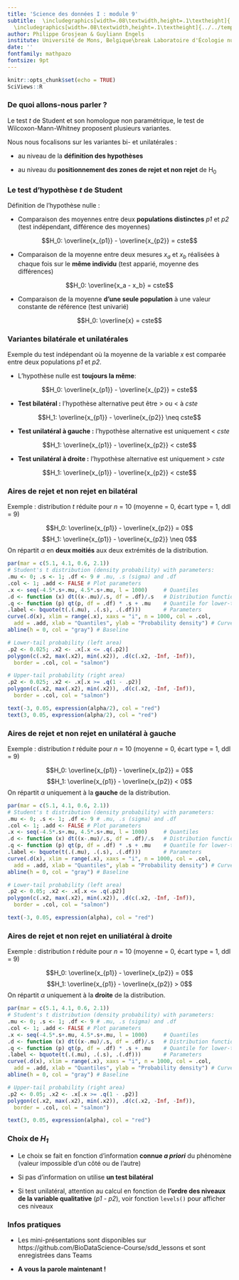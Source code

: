```yaml
---
title: 'Science des données I : module 9'
subtitle:  \includegraphics[width=.08\textwidth,height=.1\textheight]{../../template/biodatascience.png}
  \includegraphics[width=.08\textwidth,height=.1\textheight]{../../template/SciViews-logo.pdf} \vfill Test bilatéral *versus* unilatéral
author: Philippe Grosjean & Guyliann Engels 
institute: Université de Mons, Belgique\break Laboratoire d'Écologie numérique\break \includegraphics[width=.08\textwidth,height=.1\textheight]{../../template/EcoNum-logo.pdf} \break \url{https://wp.sciviews.org} \break \url{sdd@sciviews.org}
date: ''
fontfamily: mathpazo
fontsize: 9pt
---
```


```r
knitr::opts_chunk$set(echo = TRUE)
SciViews::R
```

### De quoi allons-nous parler ?

Le test *t* de Student et son homologue non paramétrique, le test de Wilcoxon-Mann-Whitney proposent plusieurs variantes.

\vfill

Nous nous focalisons sur les variantes bi- et unilatérales\ :

- au niveau de la **définition des hypothèses**

- au niveau du **positionnement des zones de rejet et non rejet** de H~0~

### Le test d'hypothèse *t* de Student

Définition de l'hypothèse nulle\ :

\vfill

- Comparaison des moyennes entre deux **populations distinctes** *p1* et *p2* (test indépendant, différence des moyennes)

$$H_0: \overline{x_{p1}} - \overline{x_{p2}} = cste$$

- Comparaison de la moyenne entre deux mesures *x~a~* et *x~b~* réalisées à chaque fois sur le **même individu** (test apparié, moyenne des différences)

$$H_0: \overline{x_a - x_b} = cste$$

- Comparaison de la moyenne **d'une seule population** à une valeur constante de référence (test univarié)

$$H_0: \overline{x} = cste$$

### Variantes bilatérale et unilatérales

Exemple du test indépendant où la moyenne de la variable *x* est comparée entre deux populations *p1* et *p2*.

- L'hypothèse nulle est **toujours la même**:

$$H_0: \overline{x_{p1}} - \overline{x_{p2}} = cste$$

- **Test bilatéral\ :** l'hypothèse alternative peut être > ou < à *cste*

$$H_1: \overline{x_{p1}} - \overline{x_{p2}} \neq cste$$

- **Test unilatéral à gauche\ :** l'hypothèse alternative est uniquement < *cste*

$$H_1: \overline{x_{p1}} - \overline{x_{p2}} < cste$$

- **Test unilatéral à droite\ :** l'hypothèse alternative est uniquement > *cste*

$$H_1: \overline{x_{p1}} - \overline{x_{p2}} < cste$$

### Aires de rejet et non rejet en bilatéral

Exemple\ : distribution *t* réduite pour *n* = 10 (moyenne = 0, écart type = 1, ddl = 9)

$$H_0: \overline{x_{p1}} - \overline{x_{p2}} = 0$$
$$H_1: \overline{x_{p1}} - \overline{x_{p2}} \neq 0$$
On répartit $\alpha$ en **deux moitiés** aux deux extrémités de la distribution.

```r
par(mar = c(5.1, 4.1, 0.6, 2.1))
# Student's t distribution (density probability) with parameters:
.mu <- 0; .s <- 1; .df <- 9 # .mu, .s (sigma) and .df
.col <- 1; .add <- FALSE # Plot parameters
.x <- seq(-4.5*.s+.mu, 4.5*.s+.mu, l = 1000)     # Quantiles
.d <- function (x) dt((x-.mu)/.s, df = .df)/.s   # Distribution function
.q <- function (p) qt(p, df = .df) * .s + .mu    # Quantile for lower-tail prob
.label <- bquote(t(.(.mu), .(.s), .(.df)))       # Parameters
curve(.d(x), xlim = range(.x), xaxs = "i", n = 1000, col = .col,
  add = .add, xlab = "Quantiles", ylab = "Probability density") # Curve
abline(h = 0, col = "gray") # Baseline

# Lower-tail probability (left area)
.p2 <- 0.025; .x2 <- .x[.x <= .q(.p2)]
polygon(c(.x2, max(.x2), min(.x2)), .d(c(.x2, -Inf, -Inf)),
  border = .col, col = "salmon")

# Upper-tail probability (right area)
.p2 <- 0.025; .x2 <- .x[.x >= .q(1 - .p2)]
polygon(c(.x2, max(.x2), min(.x2)), .d(c(.x2, -Inf, -Inf)),
  border = .col, col = "salmon")

text(-3, 0.05, expression(alpha/2), col = "red")
text(3, 0.05, expression(alpha/2), col = "red")
```

### Aires de rejet et non rejet en unilatéral à gauche

Exemple\ : distribution *t* réduite pour *n* = 10 (moyenne = 0, écart type = 1, ddl = 9)

$$H_0: \overline{x_{p1}} - \overline{x_{p2}} = 0$$
$$H_1: \overline{x_{p1}} - \overline{x_{p2}} < 0$$
On répartit $\alpha$ uniquement à la **gauche** de la distribution.

```r
par(mar = c(5.1, 4.1, 0.6, 2.1))
# Student's t distribution (density probability) with parameters:
.mu <- 0; .s <- 1; .df <- 9 # .mu, .s (sigma) and .df
.col <- 1; .add <- FALSE # Plot parameters
.x <- seq(-4.5*.s+.mu, 4.5*.s+.mu, l = 1000)     # Quantiles
.d <- function (x) dt((x-.mu)/.s, df = .df)/.s   # Distribution function
.q <- function (p) qt(p, df = .df) * .s + .mu    # Quantile for lower-tail prob
.label <- bquote(t(.(.mu), .(.s), .(.df)))       # Parameters
curve(.d(x), xlim = range(.x), xaxs = "i", n = 1000, col = .col,
  add = .add, xlab = "Quantiles", ylab = "Probability density") # Curve
abline(h = 0, col = "gray") # Baseline

# Lower-tail probability (left area)
.p2 <- 0.05; .x2 <- .x[.x <= .q(.p2)]
polygon(c(.x2, max(.x2), min(.x2)), .d(c(.x2, -Inf, -Inf)),
  border = .col, col = "salmon")

text(-3, 0.05, expression(alpha), col = "red")
```

### Aires de rejet et non rejet en uniliatéral à droite

Exemple\ : distribution *t* réduite pour *n* = 10 (moyenne = 0, écart type = 1, ddl = 9)

$$H_0: \overline{x_{p1}} - \overline{x_{p2}} = 0$$
$$H_1: \overline{x_{p1}} - \overline{x_{p2}} > 0$$
On répartit $\alpha$ uniquement à la **droite** de la distribution.

```r
par(mar = c(5.1, 4.1, 0.6, 2.1))
# Student's t distribution (density probability) with parameters:
.mu <- 0; .s <- 1; .df <- 9 # .mu, .s (sigma) and .df
.col <- 1; .add <- FALSE # Plot parameters
.x <- seq(-4.5*.s+.mu, 4.5*.s+.mu, l = 1000)     # Quantiles
.d <- function (x) dt((x-.mu)/.s, df = .df)/.s   # Distribution function
.q <- function (p) qt(p, df = .df) * .s + .mu    # Quantile for lower-tail prob
.label <- bquote(t(.(.mu), .(.s), .(.df)))       # Parameters
curve(.d(x), xlim = range(.x), xaxs = "i", n = 1000, col = .col,
  add = .add, xlab = "Quantiles", ylab = "Probability density") # Curve
abline(h = 0, col = "gray") # Baseline

# Upper-tail probability (right area)
.p2 <- 0.05; .x2 <- .x[.x >= .q(1 - .p2)]
polygon(c(.x2, max(.x2), min(.x2)), .d(c(.x2, -Inf, -Inf)),
  border = .col, col = "salmon")

text(3, 0.05, expression(alpha), col = "red")
```

### Choix de *H~1~*

- Le choix se fait en fonction d'information **connue _a priori_** du phénomène (valeur impossible d'un côté ou de l'autre)

\vfill

- Si pas d'information on utilise **un test bilatéral**

\vfill

- Si test unilatéral, attention au calcul en fonction de **l'ordre des niveaux de la variable qualitative** (*p1* - *p2*), voir fonction `levels()` pour afficher ces niveaux

### Infos pratiques

- Les mini-présentations sont disponibles sur https://github.com/BioDataScience-Course/sdd_lessons et sont enregistrées dans Teams

\vfill

- **A vous la parole maintenant\ !**
